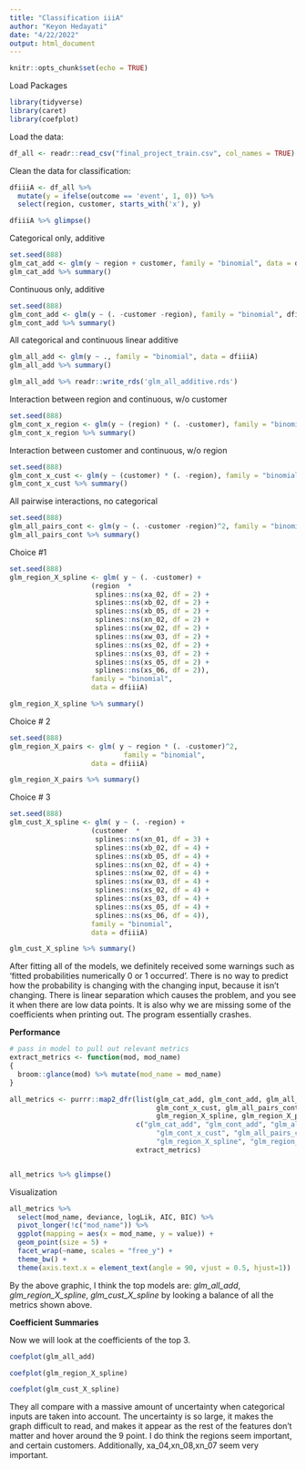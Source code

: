 ```yaml
---
title: "Classification iiiA"
author: "Keyon Hedayati"
date: "4/22/2022"
output: html_document
---
```


```r
knitr::opts_chunk$set(echo = TRUE)
```

Load Packages
```r
library(tidyverse)
library(caret)
library(coefplot)
```

Load the data:

```r
df_all <- readr::read_csv("final_project_train.csv", col_names = TRUE)
```

Clean the data for classification:

```r
dfiiiA <- df_all %>% 
  mutate(y = ifelse(outcome == 'event', 1, 0)) %>% 
  select(region, customer, starts_with('x'), y)

dfiiiA %>% glimpse()
```


Categorical only, additive
```r

set.seed(888)
glm_cat_add <- glm(y ~ region + customer, family = "binomial", data = dfiiiA)
glm_cat_add %>% summary()

```


Continuous only, additive
```r

set.seed(888)
glm_cont_add <- glm(y ~ (. -customer -region), family = "binomial", dfiiiA) 
glm_cont_add %>% summary()
```


All categorical and continuous linear additive
```r

glm_all_add <- glm(y ~ ., family = "binomial", data = dfiiiA)
glm_all_add %>% summary()
```


```r

glm_all_add %>% readr::write_rds('glm_all_additive.rds')

```


Interaction between region and continuous, w/o customer
```r

set.seed(888)
glm_cont_x_region <- glm(y ~ (region) * (. -customer), family = "binomial", data = dfiiiA) 
glm_cont_x_region %>% summary()
```

Interaction between customer and continuous, w/o region
```r

set.seed(888)
glm_cont_x_cust <- glm(y ~ (customer) * (. -region), family = "binomial", data = dfiiiA) 
glm_cont_x_cust %>% summary()
```

All pairwise interactions, no categorical
```r

set.seed(888)
glm_all_pairs_cont <- glm(y ~ (. -customer -region)^2, family = "binomial", data = dfiiiA) 
glm_all_pairs_cont %>% summary()
```


Choice #1

```r

set.seed(888)
glm_region_X_spline <- glm( y ~ (. -customer) +
                    (region  *
                     splines::ns(xa_02, df = 2) +
                     splines::ns(xb_02, df = 2) +
                     splines::ns(xb_05, df = 2) +
                     splines::ns(xn_02, df = 2) +
                     splines::ns(xw_02, df = 2) +
                     splines::ns(xw_03, df = 2) +
                     splines::ns(xs_02, df = 2) +
                     splines::ns(xs_03, df = 2) +
                     splines::ns(xs_05, df = 2) +
                     splines::ns(xs_06, df = 2)),
                    family = "binomial",
                    data = dfiiiA)

glm_region_X_spline %>% summary()
```


Choice # 2
```r

set.seed(888)
glm_region_X_pairs <- glm( y ~ region * (. -customer)^2,
                            family = "binomial",
                    data = dfiiiA)

glm_region_X_pairs %>% summary()
```


Choice # 3


```r

set.seed(888)
glm_cust_X_spline <- glm( y ~ (. -region) +
                    (customer  *
                     splines::ns(xn_01, df = 3) +
                     splines::ns(xb_02, df = 4) +
                     splines::ns(xb_05, df = 4) +
                     splines::ns(xn_02, df = 4) +
                     splines::ns(xw_02, df = 4) +
                     splines::ns(xw_03, df = 4) +
                     splines::ns(xs_02, df = 4) +
                     splines::ns(xs_03, df = 4) +
                     splines::ns(xs_05, df = 4) +
                     splines::ns(xs_06, df = 4)),
                    family = "binomial",
                    data = dfiiiA)

glm_cust_X_spline %>% summary()
```


After fitting all of the models, we definitely received some warnings such as 'fitted probabilities numerically 0 or 1 occurred'. There is no way to predict how the probability is changing with the changing input, because it isn’t changing. There is linear separation which causes the problem, and you see it when there are low data points. It is also why we are missing some of the coefficients when printing out. The program essentially crashes.

**Performance**

```r

# pass in model to pull out relevant metrics
extract_metrics <- function(mod, mod_name)
{
  broom::glance(mod) %>% mutate(mod_name = mod_name)
}

```


```r
all_metrics <- purrr::map2_dfr(list(glm_cat_add, glm_cont_add, glm_all_add, glm_cont_x_region, 
                                    glm_cont_x_cust, glm_all_pairs_cont, 
                                    glm_region_X_spline, glm_region_X_pairs, glm_cust_X_spline),
                               c("glm_cat_add", "glm_cont_add", "glm_all_add", "glm_cont_x_region", 
                                    "glm_cont_x_cust", "glm_all_pairs_cont", 
                                    "glm_region_X_spline", "glm_region_X_pairs", "glm_cust_X_spline"),
                               extract_metrics)


all_metrics %>% glimpse()

```

Visualization
```r

all_metrics %>% 
  select(mod_name, deviance, logLik, AIC, BIC) %>% 
  pivot_longer(!c("mod_name")) %>% 
  ggplot(mapping = aes(x = mod_name, y = value)) +
  geom_point(size = 5) +
  facet_wrap(~name, scales = "free_y") +
  theme_bw() +
  theme(axis.text.x = element_text(angle = 90, vjust = 0.5, hjust=1))

```


By the above graphic, I think the top models are: *glm_all_add*, *glm_region_X_spline*, *glm_cust_X_spline* by looking a balance of all the metrics shown above.

**Coefficient Summaries**

Now we will look at the coefficients of the top 3. 
```r

coefplot(glm_all_add)
```

```r

coefplot(glm_region_X_spline)
```

```r

coefplot(glm_cust_X_spline)
```



They all compare with a massive amount of uncertainty when categorical inputs are taken into account. The uncertainty is so large, it makes the graph difficult to read, and makes it appear as the rest of the features don't matter and hover around the 9 point. I do think the regions seem important, and certain customers. Additionally, xa_04,xn_08,xn_07 seem very important.


